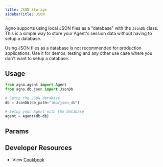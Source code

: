 ```yaml
---
title: JSON Storage
sidebarTitle: JSON
---
```


Agno supports using local JSON files as a "database" with the `JsonDb` class.
This is a simple way to store your Agent's session data without having to setup a database.

<Warning>
Using JSON files as a database is not recommended for production applications.
Use it for demos, testing and any other use case where you don't want to setup a database.
</Warning>

## Usage

```python json_for_agent.py
from agno.agent import Agent
from agno.db.json import JsonDb

# Setup the JSON database
db = JsonDb(db_path="tmp/json_db")

# Setup your Agent with the Database
agent = Agent(db=db)
```

## Params

<Snippet file="db-json-params.mdx" />

## Developer Resources

- View [Cookbook](https://github.com/agno-agi/agno/tree/v2.0/cookbook/db/json/json_for_agent.py)